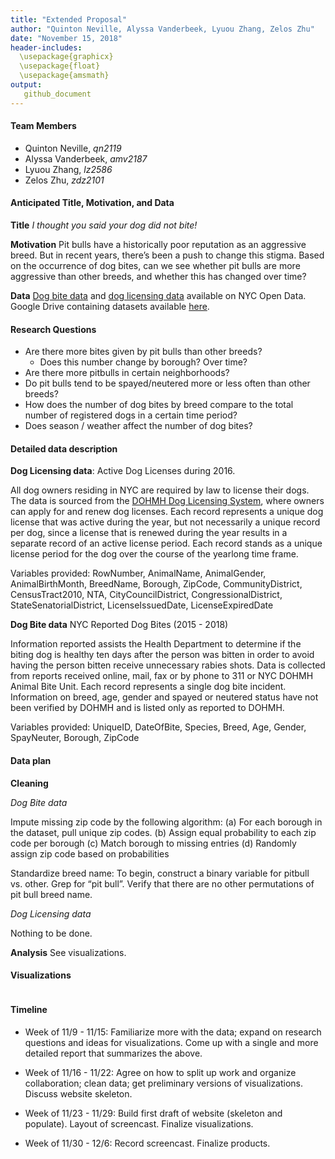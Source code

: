 ```yaml
---
title: "Extended Proposal"
author: "Quinton Neville, Alyssa Vanderbeek, Lyuou Zhang, Zelos Zhu"
date: "November 15, 2018"
header-includes: 
  \usepackage{graphicx}
  \usepackage{float}
  \usepackage{amsmath}
output:
   github_document
---
```


#### Team Members 

- Quinton Neville, *qn2119*
- Alyssa Vanderbeek, *amv2187*
- Lyuou Zhang, *lz2586*
- Zelos Zhu, *zdz2101*

#### Anticipated Title, Motivation, and Data

**Title** *I thought you said your dog did not bite!*

**Motivation** Pit bulls have a historically poor reputation as an aggressive breed. But in recent years, there's been a push to change this stigma. Based on the occurrence of dog bites, can we see whether pit bulls are more aggressive than other breeds, and whether this has changed over time?

**Data** [Dog bite data](https://data.cityofnewyork.us/Health/DOHMH-Dog-Bite-Data/rsgh-akpg) and [dog licensing data](https://data.cityofnewyork.us/Health/NYC-Dog-Licensing-Dataset/nu7n-tubp) available on NYC Open Data. Google Drive containing datasets available [here](https://drive.google.com/drive/folders/1wZfIbv9UWAoI-YO1mwRgoXmU-ucr0inX).


#### Research Questions

- Are there more bites given by pit bulls than other breeds?
  - Does this number change by borough? Over time? 
- Are there more pitbulls in certain neighborhoods?
- Do pit bulls tend to be spayed/neutered more or less often than other breeds?
- How does the number of dog bites by breed compare to the total number of registered dogs in a certain time period?
- Does season / weather affect the number of dog bites?


#### Detailed data description

**Dog Licensing data**: Active Dog Licenses during 2016.

All dog owners residing in NYC are required by law to license their dogs. The data is sourced from the [DOHMH Dog Licensing System](https://a816-healthpsi.nyc.gov/DogLicense), where owners can apply for and renew dog licenses. Each record represents a unique dog license that was active during the year, but not necessarily a unique record per dog, since a license that is renewed during the year results in a separate record of an active license period. Each record stands as a unique license period for the dog over the course of the yearlong time frame.

Variables provided:
RowNumber,	AnimalName,	AnimalGender,	AnimalBirthMonth,	BreedName,	Borough,	ZipCode,	CommunityDistrict,	CensusTract2010,	NTA,	CityCouncilDistrict,	CongressionalDistrict,	StateSenatorialDistrict,	LicenseIssuedDate,	LicenseExpiredDate

**Dog Bite data** NYC Reported Dog Bites (2015 - 2018)

Information reported assists the Health Department to determine if the biting dog is healthy ten days after the person was bitten in order to avoid having the person bitten receive unnecessary rabies shots. Data is collected from reports received online, mail, fax or by phone to 311 or NYC DOHMH Animal Bite Unit. Each record represents a single dog bite incident. Information on breed, age, gender and spayed or neutered status have not been verified by DOHMH and is listed only as reported to DOHMH.

Variables provided:
UniqueID,	DateOfBite,	Species,	Breed,	Age,	Gender,	SpayNeuter,	Borough,	ZipCode


#### Data plan

**Cleaning**

*Dog Bite data*

Impute missing zip code by the following algorithm:
(a) For each borough in the dataset, pull unique zip codes. 
(b) Assign equal probability to each zip code per borough
(c) Match borough to missing entries
(d) Randomly assign zip code based on probabilities

Standardize breed name:
To begin, construct a binary variable for pitbull vs. other. Grep for "pit bull". Verify that there are no other permutations of pit bull breed name.

*Dog Licensing data*

Nothing to be done.

**Analysis**
See visualizations.

#### Visualizations

```r

```


#### Timeline

- Week of 11/9 - 11/15:
    Familiarize more with the data; expand on research questions and ideas for visualizations. Come up with a single and more detailed report that summarizes the above.

- Week of 11/16 - 11/22:
    Agree on how to split up work and organize collaboration; clean data; get preliminary versions of visualizations. Discuss website skeleton.

- Week of 11/23 - 11/29:
    Build first draft of website (skeleton and populate). Layout of screencast. Finalize visualizations.

- Week of 11/30 - 12/6:
    Record screencast. Finalize products.
    